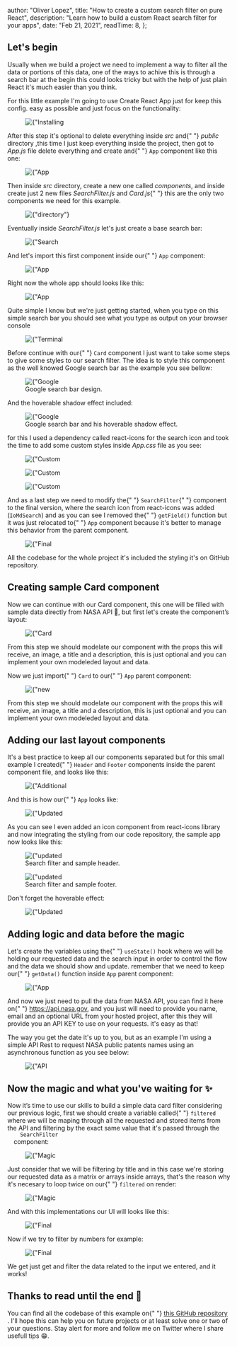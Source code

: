 
  author: "Oliver Lopez",
  title: "How to create a custom search filter on pure React",
  description: "Learn how to build a custom React search filter for your apps",
  date: "Feb 21, 2021",
  readTime: 8,
};


<h2 className="mt-6 text-2xl font-bold">Let's begin</h2>

<p className="break-words text-md text-left leading-relaxed text-gray-700 dark:text-white">
  Usually when we build a project we need to implement a way to filter all the
  data or portions of this data, one of the ways to achive this is through a
  search bar at the begin this could looks tricky but with the help of just
  plain React it's much easier than you think.
</p>

<p className="break-words text-md text-left leading-relaxed text-gray-700 dark:text-white">
  For this little example I'm going to use Create React App just for keep this
  config. easy as possible and just focus on the functionality:
</p>

<figure className="md:px-5 md:mt-4 md:mb-5">
  <Image
    src={"/static/images/blog_img/search-filter-howto/command_1.png"}
    alt={"Installing CRA"}
    layout="responsive"
    width={800}
    height={276}
  />
</figure>

<p className="break-words text-md text-left leading-relaxed text-gray-700 dark:text-white">
  After this step it's optional to delete everything inside <i>src</i> and{" "}
  <i>public</i> directory ,this time I just keep everything inside the project,
  then got to <i>App.js</i> file delete everything and create and{" "}
  <code className="bg-gray-200 dark:bg-gray-500 px-1">App</code> component like
  this one:
</p>

<figure className="md:px-5 md:mt-4 md:mb-5">
  <Image
    src={"/static/images/blog_img/search-filter-howto/code_0.png"}
    alt={"App initial"}
    layout="responsive"
    width={700}
    height={550}
  />
</figure>

<p className="break-words text-md text-left leading-relaxed text-gray-700 dark:text-white">
  Then inside <i>src</i> directory, create a new one called <i>components</i>,
  and inside create just 2 new files <i>SearchFilter.js</i> and <i>Card.js</i>{" "}
  this are the only two components we need for this example.
</p>

<figure className="md:px-5 md:mt-4 md:mb-5">
  <Image
    src={"/static/images/blog_img/search-filter-howto/folders.png"}
    alt={"directory"}
    layout="responsive"
    width={25}
    height={20}
  />
</figure>

<p className="break-words text-md text-left leading-relaxed text-gray-700 dark:text-white">
  Eventually inside <i>SearchFilter.js</i> let's just create a base search bar:
</p>

<figure className="md:px-5 md:mt-4 md:mb-5">
  <Image
    src={"/static/images/blog_img/search-filter-howto/code_1.png"}
    alt={"Search Filter base"}
    layout="responsive"
    width={800}
    height={660}
  />
</figure>

<p className="break-words text-md text-left leading-relaxed text-gray-700 dark:text-white">
  And let's import this first component inside our{" "}
  <code className="bg-gray-200 dark:bg-gray-500 px-1">App</code> component:
</p>

<figure className="md:px-5 md:mt-4 md:mb-5">
  <Image
    src={"/static/images/blog_img/search-filter-howto/code_2.png"}
    alt={"App and Filter base"}
    layout="responsive"
    width={800}
    height={660}
  />
</figure>

<p className="break-words text-md text-left leading-relaxed text-gray-700 dark:text-white">
  Right now the whole app should looks like this:
</p>

<figure className="md:px-5 md:mt-4 md:mb-5">
  <Image
    src={"/static/images/blog_img/search-filter-howto/base_input.png"}
    alt={"App and Filter base"}
    layout="responsive"
    width={550}
    height={260}
  />
</figure>

<p className="break-words text-md text-left leading-relaxed text-gray-700 dark:text-white">
  Quite simple I know but we're just getting started, when you type on this
  simple search bar you should see what you type as output on your browser
  console
</p>

<figure className="md:px-5 md:mt-4 md:mb-5">
  <Image
    src={
      "/static/images/blog_img/search-filter-howto/search_bar_base_terminal.png"
    }
    alt={"Terminal output"}
    layout="responsive"
    width={350}
    height={230}
  />
</figure>

<p className="break-words text-md text-left leading-relaxed text-gray-700 dark:text-white">
  Before continue with our{" "}
  <code className="bg-gray-200 dark:bg-gray-500 px-1">Card</code> component I
  just want to take some steps to give some styles to our search filter. The
  idea is to style this component as the well knowed Google search bar as the
  example you see bellow:
</p>

<figure className="md:px-5 md:mt-4 md:mb-5">
  <Image
    src={"/static/images/blog_img/search-filter-howto/google_ex_1.png"}
    alt={"Google search bar"}
    layout="responsive"
    width={450}
    height={150}
  />
  <figcaption className="text-center text-gray-400 dark:text-gray-300 text-xs pt-2">
    Google search bar design.
  </figcaption>
</figure>

<p className="break-words text-md text-left leading-relaxed text-gray-700 dark:text-white">
  And the hoverable shadow effect included:
</p>

<figure className="md:px-5 md:mt-4 md:mb-5">
  <Image
    src={"/static/images/blog_img/search-filter-howto/google_ex_2.png"}
    alt={"Google search bar on hover"}
    layout="responsive"
    width={680}
    height={150}
  />
  <figcaption className="text-center text-gray-400 dark:text-gray-300 text-xs pt-2">
    Google search bar and his hoverable shadow effect.
  </figcaption>
</figure>

<p className="break-words text-md text-left leading-relaxed text-gray-700 dark:text-white">
  for this I used a dependency called react-icons for the search icon and took
  the time to add some custom styles inside <i>App.css</i> file as you see:
</p>

<figure className="md:px-5 md:mt-4 md:mb-5">
  <Image
    src={"/static/images/blog_img/search-filter-howto/styling_1.png"}
    alt={"Custom styles"}
    layout="responsive"
    width={350}
    height={230}
  />
</figure>

<figure className="md:px-5 md:mt-4 md:mb-5">
  <Image
    src={"/static/images/blog_img/search-filter-howto/styling_2.png"}
    alt={"Custom styles"}
    layout="responsive"
    width={300}
    height={230}
  />
</figure>

<figure className="md:px-5 md:mt-4 md:mb-5">
  <Image
    src={"/static/images/blog_img/search-filter-howto/styling_3.png"}
    alt={"Custom styles"}
    layout="responsive"
    width={260}
    height={270}
  />
</figure>

<p className="break-words text-md text-left leading-relaxed text-gray-700 dark:text-white">
  And as a last step we need to modify the{" "}
  <code className="bg-gray-200 dark:bg-gray-500 px-1">SearchFilter</code>{" "}
  component to the final version, where the search icon from react-icons was
  added (<code className="bg-gray-200 dark:bg-gray-500 px-1">IoMdSearch</code>)
  and as you can see I removed the{" "}
  <code className="bg-gray-200 dark:bg-gray-500 px-1">getField()</code> function
  but it was just relocated to{" "}
  <code className="bg-gray-200 dark:bg-gray-500 px-1">App</code> component
  because it's better to manage this behavior from the parent component.
</p>

<figure className="md:px-5 md:mt-4 md:mb-5">
  <Image
    src={"/static/images/blog_img/search-filter-howto/code_7.png"}
    alt={"Final SearchFilter"}
    layout="responsive"
    width={260}
    height={270}
  />
</figure>

<p className="break-words text-md text-left leading-relaxed text-gray-700 dark:text-white">
  All the codebase for the whole project it's included the styling it's on
  GitHub repository.
</p>

<h2 className="mt-6 text-2xl font-bold">Creating sample Card component</h2>

<p className="break-words text-md text-left leading-relaxed text-gray-700 dark:text-white">
  Now we can continue with our Card component, this one will be filled with
  sample data directly from NASA API 🚀, but first let's create the component’s
  layout:
</p>

<figure className="md:px-5 md:mt-4 md:mb-5">
  <Image
    src={"/static/images/blog_img/search-filter-howto/code_3.png"}
    alt={"Card component"}
    layout="responsive"
    width={360}
    height={270}
  />
</figure>

<p className="break-words text-md text-left leading-relaxed text-gray-700 dark:text-white">
  From this step we should modelate our component with the props this will
  receive, an image, a title and a description, this is just optional and you
  can implement your own modeleded layout and data.
</p>

<p className="break-words text-md text-left leading-relaxed text-gray-700 dark:text-white">
  Now we just import{" "}
  <code className="bg-gray-200 dark:bg-gray-500 px-1">Card</code> to our{" "}
  <code className="bg-gray-200 dark:bg-gray-500 px-1">App</code> parent
  component:
</p>

<figure className="md:px-5 md:mt-4 md:mb-5">
  <Image
    src={"/static/images/blog_img/search-filter-howto/code_4.png"}
    alt={"new imports"}
    layout="responsive"
    width={330}
    height={130}
  />
</figure>

<p className="break-words text-md text-left leading-relaxed text-gray-700 dark:text-white">
  From this step we should modelate our component with the props this will
  receive, an image, a title and a description, this is just optional and you
  can implement your own modeleded layout and data.
</p>

<h2 className="mt-6 text-2xl font-bold">Adding our last layout components</h2>

<p className="break-words text-md text-left leading-relaxed text-gray-700 dark:text-white">
  It's a best practice to keep all our components separated but for this small
  example I created{" "}
  <code className="bg-gray-200 dark:bg-gray-500 px-1">Header</code> and
  <code className="bg-gray-200 dark:bg-gray-500 px-1">Footer</code> components inside
  the parent component file, and looks like this:
</p>

<figure className="md:px-5 md:mt-4 md:mb-5">
  <Image
    src={"/static/images/blog_img/search-filter-howto/code_5.png"}
    alt={"Additional layout"}
    layout="responsive"
    width={320}
    height={200}
  />
</figure>

<p className="break-words text-md text-left leading-relaxed text-gray-700 dark:text-white">
  And this is how our{" "}
  <code className="bg-gray-200 dark:bg-gray-500 px-1">App</code> looks like:
</p>

<figure className="md:px-5 md:mt-4 md:mb-5">
  <Image
    src={"/static/images/blog_img/search-filter-howto/code_6.png"}
    alt={"Updated App component"}
    layout="responsive"
    width={320}
    height={200}
  />
</figure>

<p className="break-words text-md text-left leading-relaxed text-gray-700 dark:text-white">
  As you can see I even added an icon component from react-icons library and now
  integrating the styling from our code repository, the sample app now looks
  like this:
</p>

<figure className="md:px-5 md:mt-4 md:mb-5">
  <Image
    src={"/static/images/blog_img/search-filter-howto/sample_layout_2.png"}
    alt={"updated UI"}
    layout="responsive"
    width={320}
    height={70}
  />
  <figcaption className="text-center text-gray-400 dark:text-gray-300 text-xs pt-2">
    Search filter and sample header.
  </figcaption>
</figure>

<figure className="md:px-5 md:mt-4 md:mb-5">
  <Image
    src={"/static/images/blog_img/search-filter-howto/sample_layout.png"}
    alt={"updated UI"}
    layout="responsive"
    width={300}
    height={120}
  />
  <figcaption className="text-center text-gray-400 dark:text-gray-300 text-xs pt-2">
    Search filter and sample footer.
  </figcaption>
</figure>

<p className="break-words text-md text-left leading-relaxed text-gray-700 dark:text-white">
  Don't forget the hoverable effect:
</p>

<figure className="md:px-5 md:mt-4 md:mb-5">
  <Image
    src={"/static/images/blog_img/search-filter-howto/sample_layout_3.png"}
    alt={"Updated UI"}
    layout="responsive"
    width={330}
    height={70}
  />
</figure>

<h2 className="mt-6 text-2xl font-bold">
  Adding logic and data before the magic
</h2>

<p className="break-words text-md text-left leading-relaxed text-gray-700 dark:text-white">
  Let's create the variables using the{" "}
  <code className="bg-gray-200 dark:bg-gray-500 px-1">useState()</code> hook
  where we will be holding our requested data and the search input in order to
  control the flow and the data we should show and update. remember that we need
  to keep our{" "}
  <code className="bg-gray-200 dark:bg-gray-500 px-1">getData()</code> function
  inside <code className="bg-gray-200 dark:bg-gray-500 px-1">App</code> parent
  component:
</p>

<figure className="md:px-5 md:mt-4 md:mb-5">
  <Image
    src={"/static/images/blog_img/search-filter-howto/code_8.png"}
    alt={"App logic"}
    layout="responsive"
    width={280}
    height={140}
  />
</figure>

<p className="break-words text-md text-left leading-relaxed text-gray-700 dark:text-white">
  And now we just need to pull the data from NASA API, you can find it here on{" "}
  <a href="https://api.nasa.gov">https://api.nasa.gov</a>, and you just will
  need to provide you name, email and an optional URL from your hosted project,
  after this they will provide you an API KEY to use on your requests. it's easy
  as that!
</p>

<p className="break-words text-md text-left leading-relaxed text-gray-700 dark:text-white">
  The way you get the date it's up to you, but as an example I'm using a simple
  API Rest to request NASA public patents names using an asynchronous function
  as you see below:
</p>

<figure className="md:px-5 md:mt-4 md:mb-5">
  <Image
    src={"/static/images/blog_img/search-filter-howto/code_9.png"}
    alt={"API Request"}
    layout="responsive"
    width={280}
    height={140}
  />
</figure>

<h2 className="mt-6 text-2xl font-bold">
  Now the magic and what you've waiting for ✨
</h2>

<p className="break-words text-md text-left leading-relaxed text-gray-700 dark:text-white">
  Now it’s time to use our skills to build a simple data card filter considering
  our previous logic, first we should create a variable called{" "}
  <code className="bg-gray-200 dark:bg-gray-500 px-1">filtered</code>
  where we will be maping through all the requested and stored items from the API
  and filtering by the exact same value that it's passed through the <code className="bg-gray-200 dark:bg-gray-500 px-1">
    SearchFilter
  </code>
  component:
</p>

<figure className="md:px-5 md:mt-4 md:mb-5">
  <Image
    src={"/static/images/blog_img/search-filter-howto/magic_code_1.png"}
    alt={"Magic Code"}
    layout="responsive"
    width={260}
    height={120}
  />
</figure>

<p className="break-words text-md text-left leading-relaxed text-gray-700 dark:text-white">
  Just consider that we will be filtering by title and in this case we're
  storing our requested data as a matrix or arrays inside arrays, that's the
  reason why it's necesary to loop twice on our{" "}
  <code className="bg-gray-200 dark:bg-gray-500 px-1">filtered</code> on render:
</p>

<figure className="md:px-5 md:mt-4 md:mb-5">
  <Image
    src={"/static/images/blog_img/search-filter-howto/magic_code_2.png"}
    alt={"Magic Code"}
    layout="responsive"
    width={300}
    height={200}
  />
</figure>

<p className="break-words text-md text-left leading-relaxed text-gray-700 dark:text-white">
  And with this implementations our UI will looks like this:
</p>

<figure className="md:px-5 md:mt-4 md:mb-5">
  <Image
    src={"/static/images/blog_img/search-filter-howto/final_1.png"}
    alt={"Final UI"}
    layout="responsive"
    width={450}
    height={300}
  />
</figure>

<p className="break-words text-md text-left leading-relaxed text-gray-700 dark:text-white">
  Now if we try to filter by numbers for example:
</p>

<figure className="md:px-5 md:mt-4 md:mb-5">
  <Image
    src={"/static/images/blog_img/search-filter-howto/final_2.png"}
    alt={"Final UI"}
    layout="responsive"
    width={450}
    height={300}
  />
</figure>

<p className="break-words text-md text-left leading-relaxed text-gray-700 dark:text-white">
  We get just get and filter the data related to the input we entered, and it
  works!
</p>

<h2 className="mt-6 text-2xl font-bold">Thanks to read until the end 🙌</h2>

<p className="break-words text-md text-left leading-relaxed text-gray-700 dark:text-white">
  You can find all the codebase of this example on{" "}
  <a href="https://github.com/oliverloops/React_SearchFilter">
    this GitHub repository
  </a>
  . I'll hope this can help you on future projects or at least solve one or two of
  your questions. Stay alert for more and follow me on Twitter where I share usefull
  tips 😁.
</p>
